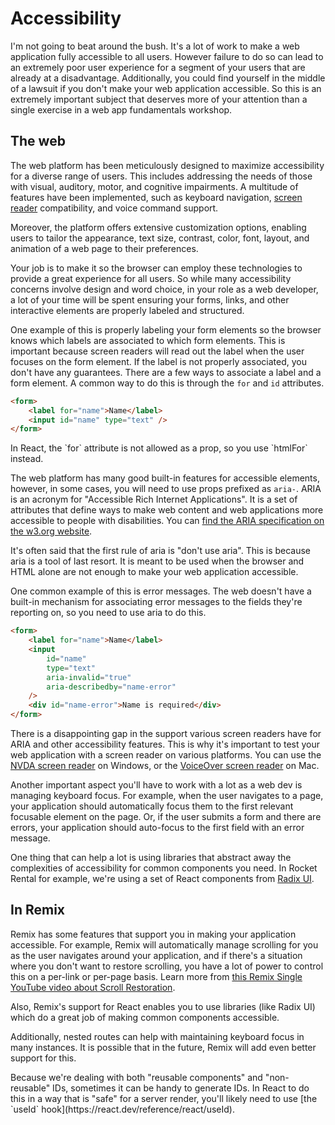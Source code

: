 # Accessibility

I'm not going to beat around the bush. It's a lot of work to make a web
application fully accessible to all users. However failure to do so can lead to
an extremely poor user experience for a segment of your users that are already
at a disadvantage. Additionally, you could find yourself in the middle of a
lawsuit if you don't make your web application accessible. So this is an
extremely important subject that deserves more of your attention than a single
exercise in a web app fundamentals workshop.

## The web

The web platform has been meticulously designed to maximize accessibility for a
diverse range of users. This includes addressing the needs of those with visual,
auditory, motor, and cognitive impairments. A multitude of features have been
implemented, such as keyboard navigation,
[screen reader](https://en.wikipedia.org/wiki/Screen_reader) compatibility, and
voice command support.

Moreover, the platform offers extensive customization options, enabling users to
tailor the appearance, text size, contrast, color, font, layout, and animation
of a web page to their preferences.

Your job is to make it so the browser can employ these technologies to provide a
great experience for all users. So while many accessibility concerns involve
design and word choice, in your role as a web developer, a lot of your time will
be spent ensuring your forms, links, and other interactive elements are properly
labeled and structured.

One example of this is properly labeling your form elements so the browser knows
which labels are associated to which form elements. This is important because
screen readers will read out the label when the user focuses on the form
element. If the label is not properly associated, you don't have any guarantees.
There are a few ways to associate a label and a form element. A common way to do
this is through the `for` and `id` attributes.

```html
<form>
	<label for="name">Name</label>
	<input id="name" type="text" />
</form>
```

<callout-info class="aside">
	In React, the `for` attribute is not allowed as a prop, so you use `htmlFor`
	instead.
</callout-info>

The web platform has many good built-in features for accessible elements,
however, in some cases, you will need to use props prefixed as `aria-`. ARIA is
an acronym for "Accessible Rich Internet Applications". It is a set of
attributes that define ways to make web content and web applications more
accessible to people with disabilities. You can
[find the ARIA specification on the w3.org website](https://www.w3.org/WAI/standards-guidelines/aria/).

It's often said that the first rule of aria is "don't use aria". This is because
aria is a tool of last resort. It is meant to be used when the browser and HTML
alone are not enough to make your web application accessible.

One common example of this is error messages. The web doesn't have a built-in
mechanism for associating error messages to the fields they're reporting on, so
you need to use aria to do this.

```html
<form>
	<label for="name">Name</label>
	<input
		id="name"
		type="text"
		aria-invalid="true"
		aria-describedby="name-error"
	/>
	<div id="name-error">Name is required</div>
</form>
```

There is a disappointing gap in the support various screen readers have for ARIA
and other accessibility features. This is why it's important to test your web
application with a screen reader on various platforms. You can use the
[NVDA screen reader](https://www.nvaccess.org/) on Windows, or the
[VoiceOver screen reader](https://www.apple.com/voiceover/info/guide/) on Mac.

Another important aspect you'll have to work with a lot as a web dev is managing
keyboard focus. For example, when the user navigates to a page, your application
should automatically focus them to the first relevant focusable element on the
page. Or, if the user submits a form and there are errors, your application
should auto-focus to the first field with an error message.

One thing that can help a lot is using libraries that abstract away the
complexities of accessibility for common components you need. In Rocket Rental
for example, we're using a set of React components from
[Radix UI](https://www.radix-ui.com/).

## In Remix

Remix has some features that support you in making your application accessible.
For example, Remix will automatically manage scrolling for you as the user
navigates around your application, and if there's a situation where you don't
want to restore scrolling, you have a lot of power to control this on a per-link
or per-page basis. Learn more from
[this Remix Single YouTube video about Scroll Restoration](https://www.youtube.com/watch?v=4_H8j3rkpjI).

Also, Remix's support for React enables you to use libraries (like Radix UI)
which do a great job of making common components accessible.

Additionally, nested routes can help with maintaining keyboard focus in many
instances. It is possible that in the future, Remix will add even better support
for this.

<callout-info>
	Because we're dealing with both "reusable components" and "non-reusable" IDs,
	sometimes it can be handy to generate IDs. In React to do this in a way that
	is "safe" for a server render, you'll likely need to use [the `useId`
	hook](https://react.dev/reference/react/useId).
</callout-info>
